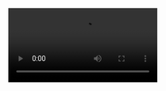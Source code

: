 

<video autoplay loop class="responsive-video">
  <source src="ZurichAnim.mp4" type="video/mp4">
  Your browser does not support the video tag.
</video>

## Venue

## More info

## Food options

